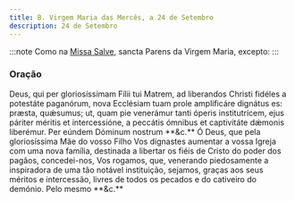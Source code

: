 ```yaml
---
title: B. Virgem Maria das Mercês, a 24 de Setembro
description: 24 de Setembro
---
```


:::note
Como na [Missa Salve](/missal/comum/26festasmaria1), sancta Parens da Virgem Maria, excepto:
:::

### Oração

<div class="side-by-side not-content">
  <span class="text-justify">
    Deus, qui per gloriosíssimam Fílii tui Matrem, ad liberandos Christi fidéles
    a potestáte paganórum, nova Ecclésiam tuam prole amplificáre dignátus es:
    præsta, quǽsumus; ut, quam pie venerámur tanti óperis institutrícem, ejus
    páriter méritis et intercessióne, a peccátis ómnibus et captivitáte dǽmonis
    liberémur. Per eúndem Dóminum nostrum **&c.**
  </span>
  <span class="text-justify">
    Ó Deus, que pela gloriosíssima Mãe do vosso Filho Vos dignastes aumentar a
    vossa Igreja com uma nova família, destinada a libertar os fiéis de Cristo
    do poder dos pagãos, concedei-nos, Vos rogamos, que, venerando piedosamente
    a inspiradora de uma tão notável instituição, sejamos, graças aos seus
    méritos e intercessão, livres de todos os pecados e do cativeiro do demónio.
    Pelo mesmo **&c.**
  </span>
</div>
